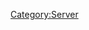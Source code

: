 {{Servercat
| server_banner = Buin_server_banner.png
| jpname = ブイン基地
| galleries = 
Buin Base scroll.png
| kana = ブインきち
| romaji = Buin Kichi
| engname = Buin Naval Base
| location = Bougainville Island, Solomon Islands
| seas = Solomon Sea, New Georgia Sound, Pacific Ocean
| launchdate = 13 Sep 2013
| IPaddr = 125.6.189.39
| httpd = 
| xpoweredby = 
| ICMP = 
| TCP = 
| inetnum = 125.6.0.0 - 125.6.255.255
| netname = 
| descr0 =
| descr1 = 
| country = 
| org = 
| admin-c = 
| tech-c = 
| mnt-by = 
| mnt-routes = 
| mnt-lower = 
| mnt-irt = 
| status = 
| remarks0 = To report network abuse, please contact mnt-irt
| remarks1 = For troubleshooting, please contact tech-c and admin-c
| remarks2 = Report invalid contact via www.apnic.net/invalidcontact
| last-modified0 = 
| source = 
| address = 
| email = 
| abuse = 
| admin-c = 
| tech-c = 
| auth = 
| mnt-by = 
| last-modified1 = 
| organisation = 
| org-name = 
| address0 = 22nd Fl., Toranomon Hills Mori Tower, 1-23-1 Toranomon, Minato-ku, Tokyo
| address1 = 
| phone = +81-3-5155-0111
| fax-no = 
| mnt-ref = 
| mnt-by = 
| last-modified2 = 
| source = 
| role = 
| nic-hd = 
| abuse = 
| notify = 
| last-modified3 = 

== Related server notices via developer tweets ==
===[[Spring 2016 Event]] connectivity issues===
On the {{Ordinal|28}} of May 2016, there has been reports of connectivity issues. Please click on the [Expand] button for more information.<br>

<div class="mw-collapsible mw-collapsed">
On the {{Ordinal|28}} of May 2016, there has been reports of users being forcefully disconnected from their server and upon refreshing either ends up with a blank/white page or able to play the game for a short moment before getting disconnected.<ref name="2805issue"/><ref name= "2805forum" />The issue lasted for approximately an hour and shortly afterwards KanColle developers tweeted about the issue.
{{MultiTweet
|MultiTweetID = Notices2805
|color = #ace
|title = Server notices

|link01 = https://twitter.com/KanColle_STAFF/status/736261821267509248
|JP01 = 【ブイン基地サーバ所属の提督の皆さんへ】
本日未明よりイレギュラーな接続負荷によって、ブイン基地サーバの接続が断続的に不安定になっています。ご迷惑をお掛けして大変申し訳ありません。現在同サーバ群の全ゲームサーバは復旧しており、接続環境に維持に努めています。
|EN01 = &nbsp;
|TL01 = 

|link02 = https://twitter.com/KanColle_STAFF/status/736372356633923585
|JP02 = 【ブイン基地サーバ所属の提督の皆さんへ】
昨晩深夜から未明に高接続負荷により、ブイン基地サーバの接続が断続的に不安定になりました。ご迷惑をお掛けして大変申し訳ありません。現在ゲームサーバ群は全て復旧しています。予断を許さない状況ですが、引き続き接続環境の維持に努めます。
|EN02 = &nbsp;
|TL02 = 
}}

== References ==
<references>
<ref name="2805issue">'''Japanese only''' http://akankore.doorblog.jp/archives/47652013.html</ref>
<ref name="2805forum">[[Thread:446462|"Buin is Dead" on the General Discussion Board]]</ref>
</references>
</div>
{{Clear}}

==={{Ordinal|7}} of June server re-opening to new admirals===
On the {{Ordinal|7}} of June 2016, this server, along with a select few other servers were (re-)opened to new entrants into KanColle. Please click on [Expand] to the right to see more information.<br>

<div class="mw-collapsible mw-collapsed">
:The following servers were made accessible to new players: [[:Category:Buin|Buin]], [[:Category:Tauitaui|Tawi-Tawi]], [[:Category:Parao|Palau]], [[:Category:Hitokappu_Bay|Hitokappu Bay]], [[:Category:Paramushiru|Paramushir]], [[:Category:Sukumo_Bay|Sukumo Bay]], [[:Category:Kanoya|Kanoya]], [[:Category:Iwagawa|Iwagawa]], [[:Category:Saiki-wan|Saiki-wan]], as well as the usual [[:Category:Hashirajima|Hashirajima]] server.
:In addition to the opening of the following servers, the following related tweets addressing to new players are as follows:
{{MultiTweet
|MultiTweetID = Notices0706
|color = #ace
|title = Server notices for {{Ordinal|7}} of June 2016

|link01 = https://twitter.com/KanColle_STAFF/status/736735034623680512
|JP01 = 現在「艦これ」稼働全サーバ群の着任枠が満杯となっており、新規着任不可能な状態となっています。新規着任ご希望の皆さん、お待たせして申し訳ありません。現在各サーバ群着任枠の整備＆拡張を進めています。春イベ完了後、来月六月の可能な限り早いタイミングで、再開放を開始予定です。
|EN01 = Basically, they are telling you that the servers are closed for new entrants and to please wait until the end of [[Spring 2016 Event]], the first few weeks of June 2016.
|TL01 = Rough: [[User:Crazy teitoku|Crazy teitoku]]

|link02 = https://twitter.com/KanColle_STAFF/status/737444806079578112
|JP02 = 現在全ての「艦これ」稼働サーバ群の着任枠が満杯となり、新規着任が不可能な状態となっています。新規着任ご希望の皆さん、お待たせして申し訳ありません。各サーバ群着任枠の整備＆拡張を進めています。春イベ完了後、六月の可能な限り早いタイミングで再開放を実施すべく現在準備中です。
|EN02 = &nbsp;
|TL02 = 

|link03 = https://twitter.com/KanColle_STAFF/status/738172613558575104
|JP03 = 全ての「艦これ」稼働サーバ群の着任枠が上限に達しており、新規着任が不可能な状態となっています。新規着任を希望される皆さん、お待たせして申し訳ありません。現在各サーバ群着任枠の整備＆拡張を急いでいます。今月なるべく早いタイミングの新規着任再開放に努めます。
|EN03 = All the servers are completely full right now, it is not possible for new players to register and play the game. To the brimming new admirals, we are sorry and would ask you to please wait. Currently we are expanding the servers. We aim to have servers opening again to the new admirals at the earliest possible timing.
|TL03 = Rough: [[User:Crazy teitoku|Crazy teitoku]]

|link04 = https://twitter.com/KanColle_STAFF/status/738906503881445378
|JP04 = 現在「艦これ」稼働全サーバ群の着任枠が上限に達しており、新規着任が不可能な状態となっています。新規着任を希望される皆さん、お待たせして申し訳ありません。各サーバ群着任枠の整備＆拡張を進めています。週明け【6/7(火)】には新規着任開放を再開できる見込みです。
|EN04 = Currently all the servers are full, it is not possible to enlist. To the brimming new admirals, we apologise and would ask you to please wait. Currently we are expanding the servers. Next week [June 7 (Tuesday)] we plan to accept new admirals.
|TL04 = Rough: [[User:Crazy teitoku|Crazy teitoku]]

|link05 = https://twitter.com/KanColle_STAFF/status/739270095822688262
|JP05 = 現在「艦これ」稼働全サーバ群の着任枠が上限に達しており、「艦これ」新規着任が不可能となっています。新規着任を希望される皆さん、お待たせして申し訳ありません。現在各サーバ群着任枠の整備＆拡張を進めています。明後日【6/7(火)】に、新規着任開放を再開実施予定です。
|EN05 = Currently all the servers are full, it is not possible to enlist. To the brimming new admirals, we apologise and would ask you to please wait. Currently we are expanding the servers. Next week [June 7 (Tuesday)] we plan to accept new admirals.
|TL05 = Rough: [[User:Crazy teitoku|Crazy teitoku]]

|link06 = https://twitter.com/KanColle_STAFF/status/739978730680909824
|JP06 = 本日【6/7(火) 16:30】より、新規着任サーバ開放を再開予定です。新規着任を希望されている皆さん、お待たせ致しました！同開放時刻以降、ユーザー登録後に着任開放中の任意の「艦これ」サーバ群にご接続頂くことで、新規着任が可能となります。
|EN06 = From 16:30 hrs (JST) 7th of June, we plan to open the servers up to new admirals. To the brimming new admirals, the time has come!
|TL06 = Rough: [[User:Crazy teitoku|Crazy teitoku]]

|link07 = https://twitter.com/KanColle_STAFF/status/740084939752775682
|JP07 = 「幌筵泊地」「単冠湾泊地」「柱島泊地」他複数サーバ群を投入した新規着任サーバ開放、本日【6/7(火) 16:30】より再開いたしました！新規着任を希望される皆さん、ユーザー登録後「艦これ」にご接続ください。ようこそ「艦これ」と「艦娘」の世界へ。提督着任を歓迎いたします！
|EN07 = [[:Category:Paramushiru|「Paramushir」]] [[:Category:Hitokappu Bay|「Hitokappu」]] [[:Category:Hashirajima|「Hashirajima」]] amongst select few other servers have now been re-opened on 7th of June at 16:30 hrs! To the brimming new admirals please enlist into [Kancolle]. We welcome you to the world of Kanmusu(me)!
|TL07 = Rough: [[User:Crazy teitoku|Crazy teitoku]]
}}
:The following tweet links are screenshots showing that these few servers are/were opened (as of 7th June 2016):
{{Tweet
|poster = [https://twitter.com/_yaya_yaya ‏_yaya_yaya]
|link = https://twitter.com/_yaya_yaya/status/740084168130887682
|JP = http://pbs.twimg.com/media/CkVOnYTUoAAc0ng.jpg <br> https://pbs.twimg.com/media/CkVOnYTUoAAc0ng.jpg
}}
</div>
{{clear}}

=== July {{Ordinal|26}} 2016 server re-opening to new admirals ===
[[File:2016-07-26_server_list.png|thumb]]
* On the {{Ordinal|26}} of July 2016, this server, along with a select few other servers were open to new entrants into KanColle. Please click on [Expand] to the right to see more information.<br>

<div class="mw-collapsible mw-collapsed">
* The following servers were made accessible to new players: [[:Category:Shootorando|Shortland Anchorage]], [[:Category:Buin|Buin Naval Base]], [[:Category:Tauitaui|Tawi-Tawi Anchorage]], [[:Category:Parao|Palau Anchorage]], [[:Category:Brunei|Brunei Anchorage]] and [[:Category:Hitokappu Bay|Hitokappu Bay Anchorage]].
* In addition to the opening of the following servers, the following related tweets addressing to new players are as follows:
{{MultiTweet
|MultiTweetID = Notices2607
|color = #ace
|title = Server notices 

|link01 = https://twitter.com/KanColle_STAFF/status/755562684200783876
|JP01 = 現在「艦これ」稼働サーバ群の着任枠が全て上限に達し、新規着任が不可能な状態となっています。新規着任を希望される皆さん、お待たせして申し訳ありません。各サーバ群着任枠の整備＆拡張を進め、今夏なるべく早いタイミングの新規着任再開放に努めます。
|EN01 = Currently the 「Kancolle」 servers are full, it is not possible to accept new entrants. To the brimming new admirals, we have to apologise and ask you to wait. We are looking into server expansion, it is possible that early into this summer we will be re-opening to the new entrants.
|TL01 = Rough: [[User:Admiral Mikado|Admiral Mikado]]<br> Rough: [[User:Crazy teitoku|Crazy teitoku]]

|link02 = https://twitter.com/KanColle_STAFF/status/757373825801555969
|JP02 = 現在「艦これ」稼働サーバ群の着任枠が全て上限に達し、新規着任が不可能な状態となっています。新規着任を希望される皆さん、お待たせして申し訳ありません。各サーバ群着任枠の整備＆拡張を進めています。明日【7/26(火)】より、新規着任開放を再開する予定です。
|EN02 = ''Servers are full. No new players. Planned to allow new players again tomorrow.''
|TL02 = Rough: [[User:Nanamin|Nanamin]]

|link03 = https://twitter.com/KanColle_STAFF/status/757737809360719872
|JP03 = 本日【7/26(火) 17:00】以降より、新規着任サーバ開放を再開予定です。新規着任を希望されている皆さん、大変お待たせ致しました！同開放時刻以降、ユーザー登録後に着任開放中の任意の「艦これ」サーバ群にご接続頂くことで、新規着任が可能となります。
|EN03 = As of tonight 【July/26th(Tuesday) 17:00hrs】on wards, a server will be re-opened for new applicants. To the brimming new admirals, thanks so much for waiting! After the server has been re-opened make sure to enlist username and click on a 「Kancolle」 server.
|TL03 = Rough: [[User:Admiral Mikado|Admiral Mikado]]<br> Rough: [[User:Crazy teitoku|Crazy teitoku]]

|link04 = https://twitter.com/KanColle_STAFF/status/757849439465672704
|JP04 = 複数サーバ群を投入した新規着任サーバ開放、本日【7/26(火) 17:00】より再開いたしました！新規着任を希望される皆さん、ユーザー登録後「艦これ」にご接続ください。ようこそ「艦これ」と「艦娘」の世界へ。皆さんの提督着任を歓迎いたします！
|EN04 = Currently the servers has been re-opened to new entrants as of 【July/26th(Tuesday) 17:00hrs】on wards! To the brimming new Admirals, please choose 「Kancolle」 after logging in username. Welcome to the world of 「Kancolle」and 「Kanmusume」. We welcome every admiral!
|TL04 = Rough: [[User:Rephira|Rephira]]<br> Rough: [[User:Crazy teitoku|Crazy teitoku]]
}}
</div>
{{clear}}

===[[Thread:471789|{{Ordinal|19}} August 2016: server re-opening to new admirals]]===
On the [[Thread:471789|{{Ordinal|19}} of August 2016]] during [[Summer 2016 Event]] a few servers has been re-opened to new admirals. Please click on [Expand] to the right to see more information.<br>

<div class="mw-collapsible mw-collapsed">
On the [[Thread:471789|{{Ordinal|19}} of August 2016]] during [[Summer 2016 Event]], the following servers were made available to new admirals: [[:Category:Rabauru|Rabaul Naval Base]], [[:Category:Shootorando|Shortland Anchorage]], [[:Category:Buin|Buin Naval Base]], and [[:Category:Tauitaui|Tawi-Tawi Anchorage]].
{{MultiTweet
|MultiTweetID = Notices1908
|color = #ace
|title = Server notices

|link01 = https://twitter.com/KanColle_STAFF/status/765709494374367232
|JP01 = 【新規着任サーバ開放】を、強化拡充したサーバ群を中心に、今週【8/19(金)】より再開させて頂く予定です。現在各サーバ群の再開放準備を進めています。「艦これ」に新規着任を希望される皆さん、もう少しだけお待ち頂けますと幸いです。どうぞよろしくお願い致します！
|EN01 = ''New players will be able to join from August 19th since servers will be open again on that date''
|TL01 = Rough: [[User:Shinhwalee|Shinhwalee]]

|link02 = https://twitter.com/KanColle_STAFF/status/766431985195622403
|JP02 = マルキューサンマル。提督の皆さん、おはようございます！<br> 今日は、金曜日！八月三回目の金曜日です。本日は新規着任サーバ開放と、サービスをとめない形での小さなアップデートを予定しています。本日も金曜カレーで元気を補給して、頑張ってまいりましょう！
|EN02 = 0930. Good morning, Admirals!<br>
Today is Friday! The third Friday for August. ''server re-opening and small live update.''
|TL02 = Rough: [[User:Rephira|Rephira]]<br> Rough: [[User:Crazy teitoku|Crazy teitoku]]

|link03 = https://twitter.com/KanColle_STAFF/status/766433545388642305
|JP03 = 本日【8/19(金) 17:30】より、【新規着任サーバ開放】を再開する予定です。「艦これ」に新規着任希望の方は、登録後同時刻以降に「艦これ」にご接続ください。どうぞよろしくお願い致します！
|EN03 = ''Basically from 19th of August (Friday) at 17:30 hrs onwards, [[Servers|servers]] will be re-opened to new entrants. For those brimming players, make sure to register, etc. Look forward to it, etc''
|TL03 = Rough: [[User:Shinhwalee|Shinhwalee]]<br> Rough: [[User:Crazy teitoku|Crazy teitoku]]

|link04 = https://twitter.com/KanColle_STAFF/status/766540592004210691
|JP04 = 本日この後サービスをとめない形で「艦これ」各稼働サーバ群に小さなアップデートを順次実施してまいります。【17:15】までに全サーバ作業完了見込みです。 【新規着任サーバ開放】は、【17:30】より開始予定です。
|EN04 = Starting now, we will be running a live update for all KanColle servers. We expect that the work will be complete by 1715. New users will be able to join beginning 1730.
|TL04 = [[User:Rephira|Rephira]]

|link05 = http://twitter.com/KanColle_STAFF/status/766547303402385408
|JP05 = 本日この後、【17:30】より【新規着任サーバ開放】を再開致します。新規着任希望の方は「艦これ」登録後、【17:30】以降PCブラウザにて「艦これ」にご接続ください。<br>※事前にお使いのブラウザのキャッシュをクリア&amp;PCの時刻設定の確認をして頂くとスムーズな着任が可能です。
|EN05 = ''Basically, New admirals can enlist themselves into the world of KC, i.e. new faces can register to play.''
|TL05 = Rough [[User:Crazy teitoku|Crazy teitoku]]

|link06 = http://twitter.com/KanColle_STAFF/status/766554147571105792
|JP06 = 【新規着任サーバ開放】を再開しました！　新規着任希望の方は「艦これ」登録後、PCブラウザにて「艦これ」にご接続ください。※現在夏イベ2016を作戦展開中ですが、新規着任した提督方はいきなり夏イベ作戦海域に突入せず、通常海域で十分な艦隊戦力の練成に注力頂けますと幸いです。
|EN06 = ''Servers has been reopened! for the newly registered admirals, please make sure to press [KanColle] via PC browser. ※Currently we're in the middle of [[Summer 2016 Event]]. For those new Admirals wishing to participate in this operation, it is best to focus on normal operations.''
|TL06 = Rough: [[User:Nicky008|Nicky008]]<br> Rough [[User:Crazy teitoku|Crazy teitoku]]
}}

{{{!}} class="mw-collapsible mw-collapsed wikitable"
! Click to reveal tweet by _yaya_yaya (contains rather large image)
{{!}}-
{{!}}{{Tweet
|poster = [https://twitter.com/_yaya_yaya 夜々　やや]
|link = https://twitter.com/_yaya_yaya/status/766552911258103809
|JP = 解放鯖<br>https://pbs.twimg.com/media/CqNXzSBUkAAa5CY.jpg
}}
{{!}}-
{{!}}{{Tweet
|poster = [https://twitter.com/_yaya_yaya 夜々　やや]
|link = https://twitter.com/_yaya_yaya/status/766553011732656128
|JP = ラバウル空きすぎやろ
}}
{{!}}}
</div>
{{clear}}

=== November {{ordinal|22}} 2016 connectivity issues===
* On the {{ordinal|22}} of November 2016 during [[Fall 2016 Event]] this server, along with a select few other servers were facing issues with "irregular access". Please click on [Expand] to the right to see more information.<br>

<div class="mw-collapsible mw-collapsed">
:The following servers were facing connectivity issues: [[:Category:Yokosuka|Yokosuka Naval District]], [[:Category:Buin|Buin Naval Base]], [[:Category:Sukumo Bay|Sukumo Bay Anchorage]], [[:Category:Hitokappu_Bay|Hitokappu Bay Anchorage]], and [[:Category:Brunei|Brunei Anchorage]]
:The following related tweets addressing to players of the following servers are as follows:
{{MultiTweet
|MultiTweetID = Notices2211
|color = #ace
|title = Server notices for {{ordinal|22}} of November 2016

|link01 = https://twitter.com/KanColle_STAFF/status/801017979584380928
|JP01 = 【「宿毛湾泊地サーバ」所属の提督の皆さんへ】<br> 各サーバ群共に秋イベ開始以降、イレギュラーなアクセスを試みる規約違反者が断続的に発生していますが、本日「横須賀鎮守府サーバ」「ブイン基地サーバ」、そして特に「宿毛湾泊地サーバ」への攻撃的接続が酷い状態が続いています。
|EN01 = 【「宿毛湾泊地サーバ」所属の提督の皆さんへ】<br> 各サーバ群共に秋イベ開始以降、イレギュラーなアクセスを試みる規約違反者が断続的に発生していますが、本日「横須賀鎮守府サーバ」「ブイン基地サーバ」、そして特に「宿毛湾泊地サーバ」への攻撃的接続が酷い状態が続いています。
|TL01 = 

|link02 = https://twitter.com/KanColle_STAFF/status/801018724819963904
|JP02 = 【「宿毛湾泊地サーバ」所属の提督の皆さんへ】<br> 「宿毛湾泊地サーバ」が飽和攻撃を目的としたイレギュラーな接続によって、本日断続的に不安定な状態となっています。同サーバ所属の提督の皆さん、ご不便をお掛けるする状況で、大変申し訳ありません。現在、防御と同対処にあたっています。
|EN02 = ''Sukumo-wan server is having major issues right now, namely irregular access.''
|TL02 = Rough: [[User:Shinhwalee|Shinhwalee]]

|link03 = https://twitter.com/KanColle_STAFF/status/801024687044050945
|JP03 = 【「単冠湾泊地サーバ」「ブルネイ泊地」所属の提督の皆さんへ】<br> 稼働全サーバ群共に秋イベ開始以降、飽和攻撃を目的とした海外からのイレギュラーなアクセスが発生しています。現在「単冠湾泊地サーバ」「ブルネイ泊地サーバ」が攻撃を受けています。可能な限り、防御と対処に努めます。
|EN03 = 【「単冠湾泊地サーバ」「ブルネイ泊地」所属の提督の皆さんへ】<br> 稼働全サーバ群共に秋イベ開始以降、飽和攻撃を目的とした海外からのイレギュラーなアクセスが発生しています。現在「単冠湾泊地サーバ」「ブルネイ泊地サーバ」が攻撃を受けています。可能な限り、防御と対処に努めます。
|TL03 = 

|link04 = 
|JP04 = 
|EN04 = 
|TL04 = 

|link05 = 
|JP05 = 
|EN05 = 
|TL05 = 

|link06 = 
|JP06 = 
|EN06 = 
|TL06 = 

|link07 = 
|JP07 = 
|EN07 = 
|TL07 = 

|link08 = 
|JP08 = 
|EN08 = 
|TL08 = 

|link09 = 
|JP09 = 
|EN09 = 
|TL09 = 

|link10 = 
|JP10 = 
|EN10 = 
|TL10 = 

|link11 = 
|JP11 = 
|EN11 = 
|TL11 = 

|link12 = 
|JP12 = 
|EN12 = 
|TL12 = 

|link13 = 
|JP13 = 
|EN13 = 
|TL13 = 

|link14 = 
|JP14 = 
|EN14 = 
|TL14 = 

|link15 = 
|JP15 = 
|EN15 = 
|TL15 = 

|link16 = 
|JP16 = 
|EN16 = 
|TL16 = 

|link17 = 
|JP17 = 
|EN17 = 
|TL17 = 

|link18 = 
|JP18 = 
|EN18 = 
|TL18 = 

|link19 = 
|JP19 = 
|EN19 = 
|TL19 = 

|link20 = 
|JP20 = 
|EN20 = 
|TL20 = 

|link21 = 
|JP21 = 
|EN21 = 
|TL21 = 

|link22 = 
|JP22 = 
|EN22 = 
|TL22 = 

|link23 = 
|JP23 = 
|EN23 = 
|TL23 = 

|link24 = 
|JP24 = 
|EN24 = 
|TL24 = 

|link25 = 
|JP25 = 
|EN25 = 
|TL25 = 

|link26 = 
|JP26 = 
|EN26 = 
|TL26 = 

|link27 = 
|JP27 = 
|EN27 = 
|TL27 = 

|link28 = 
|JP28 = 
|EN28 = 
|TL28 = 

|link29 = 
|JP29 = 
|EN29 = 
|TL29 = 

|link30 = 
|JP30 = 
|EN30 = 
|TL30 = 
}}
</div>
{{clear}}
| wikipediaref = [[wikipedia:Buin,_Papua_New_Guinea|Wikipedia's entry on Buin in Papua New Guinea]]
<!-- | senka = 10 -->
}}
[[Category:Server]]